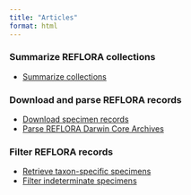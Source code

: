 ```yaml
---
title: "Articles"
format: html
---
```


<style>
  body {
    background-image: url('/figures/reflora_bg.png');
    background-repeat: repeat-y;
    background-size: cover;
    background-attachment: fixed;
    background-position: top center;
    position: relative;
    z-index: 0;
  }

  .background-overlay {
    position: fixed;
    top: 0;
    left: 0;
    width: 100%;
    height: 100%;
    background-color: rgba(255, 255, 255, 0.8); /* white with 80% opacity */
    z-index: -1;
  }
</style>

::: {layout-ncol="2"}
::: {style="display: block;"}
### Summarize REFLORA collections
- [Summarize collections](/articles/summarize_reflora_collections.qmd)  

::: {style="display: block;"}
:::
### Download and parse REFLORA records   
- [Download specimen records](/articles/download_reflora_collections.qmd)
- [Parse REFLORA Darwin Core Archives](/articles/parse_reflora_dwca.qmd)

::: {style="display: block;"}
:::
### Filter REFLORA records   
- [Retrieve taxon-specific specimens](/articles/filter_reflora_records.qmd)
- [Filter indeterminate specimens](/articles/filter_indeterminate_reflora_specimens.qmd)
:::
:::
